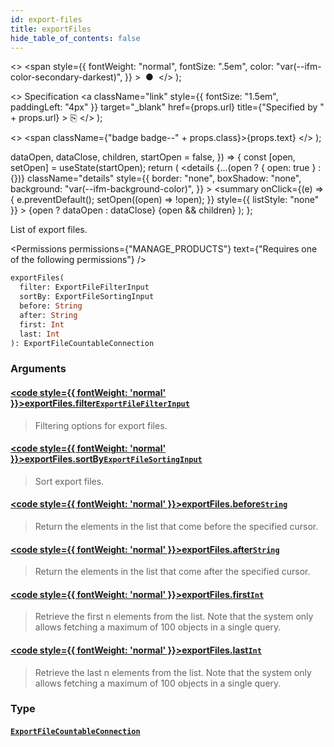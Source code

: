 ```yaml
---
id: export-files
title: exportFiles
hide_table_of_contents: false
---
```


  <>
    <span
      style={{
        fontWeight: "normal",
        fontSize: ".5em",
        color: "var(--ifm-color-secondary-darkest)",
      }}
    >
      &nbsp;●&nbsp;
    </span>
  </>
);

  <>
    Specification
    <a
      className="link"
      style={{ fontSize: "1.5em", paddingLeft: "4px" }}
      target="\_blank"
      href={props.url}
      title={"Specified by " + props.url}
    >
      ⎘
    </a>
  </>
);

  <>
    <span className={"badge badge--" + props.class}>{props.text}</span>
  </>
);


  dataOpen,
  dataClose,
  children,
  startOpen = false,
}) => {
  const [open, setOpen] = useState(startOpen);
  return (
    <details
      {...(open ? { open: true } : {})}
      className="details"
      style={{
        border: "none",
        boxShadow: "none",
        background: "var(--ifm-background-color)",
      }}
    >
      <summary
        onClick={(e) => {
          e.preventDefault();
          setOpen((open) => !open);
        }}
        style={{ listStyle: "none" }}
      >
        {open ? dataOpen : dataClose}
      </summary>
      {open && children}
    </details>
  );
};

List of export files.

<Permissions
  permissions={"MANAGE_PRODUCTS"}
  text={"Requires one of the following permissions"}
/>

```graphql
exportFiles(
  filter: ExportFileFilterInput
  sortBy: ExportFileSortingInput
  before: String
  after: String
  first: Int
  last: Int
): ExportFileCountableConnection
```

### Arguments

#### [<code style={{ fontWeight: 'normal' }}>exportFiles.<b>filter</b></code>](#)<Bullet />[`ExportFileFilterInput`](../../../api-reference/miscellaneous/inputs/export-file-filter-input) <Badge class="secondary" text="input"/>

> Filtering options for export files.

#### [<code style={{ fontWeight: 'normal' }}>exportFiles.<b>sortBy</b></code>](#)<Bullet />[`ExportFileSortingInput`](../../../api-reference/miscellaneous/inputs/export-file-sorting-input) <Badge class="secondary" text="input"/>

> Sort export files.

#### [<code style={{ fontWeight: 'normal' }}>exportFiles.<b>before</b></code>](#)<Bullet />[`String`](../../../api-reference/miscellaneous/scalars/string) <Badge class="secondary" text="scalar"/>

> Return the elements in the list that come before the specified cursor.

#### [<code style={{ fontWeight: 'normal' }}>exportFiles.<b>after</b></code>](#)<Bullet />[`String`](../../../api-reference/miscellaneous/scalars/string) <Badge class="secondary" text="scalar"/>

> Return the elements in the list that come after the specified cursor.

#### [<code style={{ fontWeight: 'normal' }}>exportFiles.<b>first</b></code>](#)<Bullet />[`Int`](../../../api-reference/miscellaneous/scalars/int) <Badge class="secondary" text="scalar"/>

> Retrieve the first n elements from the list. Note that the system only allows fetching a maximum of 100 objects in a single query.

#### [<code style={{ fontWeight: 'normal' }}>exportFiles.<b>last</b></code>](#)<Bullet />[`Int`](../../../api-reference/miscellaneous/scalars/int) <Badge class="secondary" text="scalar"/>

> Retrieve the last n elements from the list. Note that the system only allows fetching a maximum of 100 objects in a single query.

### Type

#### [`ExportFileCountableConnection`](../../../api-reference/miscellaneous/objects/export-file-countable-connection) <Badge class="secondary" text="object"/>

>

